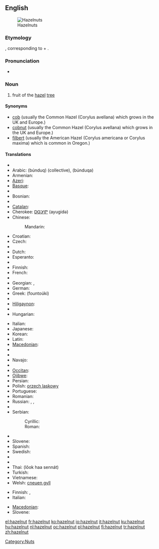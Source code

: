 ==English==
[[Image:Hazelnuts.jpg|thumb|Hazelnuts]]

===Etymology===
{{etyl|ang}} {{term|hæselhnutu}}, corresponding to {{term|hazel}} + {{term|nut}}.

===Pronunciation===
* {{audio|en-us-hazelnut.ogg|Audio (US)}}

===Noun===
{{en-noun}}

# fruit of the [[hazel]] [[tree]]

====Synonyms====
* [[cob]]  (usually the Common Hazel (Corylus avellana) which grows in the UK and Europe.)
* [[cobnut]]  (usually the Common Hazel (Corylus avellana) which grows in the UK and Europe.)
* [[filbert]]  (usually the American Hazel (Corylus americana or Corylus maxima) which is common in Oregon.)

====Translations====
{{trans-top|fruit}}
* {{trreq|Albanian}}
* Arabic: {{Arab|[[بندق|بُنْدُق]]}} (búnduq) {{m}} (collective), {{Arab|[[بندقة|بُنْدُقَة]]}} (búnduqa) {{f}}
* Armenian: {{t-|hy|պնդուկ|tr=pnduk}}
* [[Azeri]]: {{t|az|fındıq|xs=Azeri}}
* [[Basque]]: {{t-|eu|hur|xs=Basque}}
* {{trreq|Bengali}}
* Bosnian: {{t-|bs|lješnik|m}}
* {{trreq|Bulgarian}}
* [[Catalan]]: {{t-|ca|avellana|f}}
* Cherokee: [[ᎠᏳᎩᏛ]] (ayugidǝ)
* Chinese:
*: Mandarin: {{t-|cmn|榛子|tr=zhēnzi|sc=Hani}}
* Croatian: {{t|hr|lješnjak|m}}
* Czech: {{t-|cs|lískový ořech|m}}
* {{trreq|Danish}}
* Dutch: {{t+|nl|hazelnoot|f}}
* Esperanto: {{t-|eo|avelo|xs=Esperanto}}
* {{trreq|Estonian}}
* Finnish: {{t+|fi|hasselpähkinä}}
* French: {{t+|fr|noisette|f}}
* {{trreq|Galician}}
* Georgian: {{t-|ka|კაკალი|tr=kakali|sc=Geor|xs=Georgian}}, {{t-|ka|ნიგოზი|tr=nigozi|sc=Geor|xs=Georgian}}
* German: {{t-|de|Haselnuss|f}}
* Greek: {{t+|el|φουντούκι|n}} (fountoúki)
* {{trreq|Hebrew}}
* [[Hiligaynon]]: {{tø|hil|abelyana|alt=abelyána}}
* {{trreq|Hindi}}
* Hungarian: {{t+|hu|mogyoró}}
{{trans-mid}}
* Italian: {{t+|it|nocciola|f}}
* Japanese: {{t|ja|ハシバミ|tr=hashibami}}
* Korean: {{t|ko|개암나무|tr=gaeamnamu|sc=Hang}}
* Latin: {{t|la|abellana}}
* [[Macedonian]]: {{t-|mk|лешник|m|tr=léšnik}}
* {{trreq|Malayalam}}
* {{trreq|Marathi}}
* Navajo: {{tø|nv|neeshchʼíínímazí}}
* {{trreq|Norwegian}}
* [[Occitan]]: {{t+|oc|avelana|f|xs=Occitan}}
* [[Ojibwe]]: {{tø|oj|bagaan}}
* Persian: {{t-|fa|فندق|xs=Persian}}
* Polish: [[orzech laskowy]] {{m}}
* Portuguese: {{t+|pt|avelã|f}}
* Romanian: {{t+|ro|alună}}
* Russian: {{t|ru|лесной орех|m|tr=lesnój oréx}}, {{t|ru|фундук|m|tr=fundúk}},  {{t+|ru|орех|m|tr=oréx}}
* {{trreq|Sanskrit}}
* Serbian:
*: Cyrillic: {{t-|sr|лешник|m|sc=Cyrl}}
*: Roman: {{t-|sr|lešnik|m}}
* {{trreq|Slovak}}
* Slovene: {{t+|sl|lešnik|m}}
* Spanish: {{t+|es|avellana|f}}
* Swedish: {{t+|sv|hasselnöt|c}}
* {{trreq|Tamil}}
* {{trreq|Telugu}}
* Thai: {{Thai|[[ลูกฮาเซลนัท]]}} (lôok haa sennát)
* Turkish: {{t+|tr|fındık}}
* Vietnamese: {{t|vi|hạt phỉ|xs=Vietnamese}}
* Welsh: [[cneuen gyll]] {{f}}
{{trans-bottom}}

{{trans-top|shrub}}
* Finnish: {{t+|fi|pähkinäpensas}},  {{t|fi|euroopanpähkinäpensas}}
* Italian: {{t|it|nocciòlo|m}}
{{trans-mid}}
* [[Macedonian]]: {{t-|mk|лешник|m|tr=léšnik}}
* Slovene: {{t+|sl|leska|f}}
{{trans-bottom}}

[[Category:Nuts]]

[[el:hazelnut]]
[[fr:hazelnut]]
[[ko:hazelnut]]
[[io:hazelnut]]
[[it:hazelnut]]
[[ku:hazelnut]]
[[hu:hazelnut]]
[[nl:hazelnut]]
[[oc:hazelnut]]
[[pl:hazelnut]]
[[fi:hazelnut]]
[[tr:hazelnut]]
[[zh:hazelnut]]